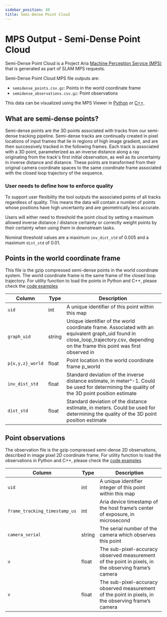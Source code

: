```yaml
---
sidebar_position: 30
title: Semi-Dense Point Cloud
---
```


# MPS Output - Semi-Dense Point Cloud

Semi-Dense Point Cloud is a Project Aria [Machine Perception Service (MPS)](/docs/ARK/mps) that is generated as part of SLAM MPS requests.

Semi-Dense Point Cloud MPS file outputs are:
* `semidense_points.csv.gz`: Points in the world coordinate frame
* `semidense_observations.csv.gz`: Point observations

This data can be visualized using the MPS Viewer in [Python](/data_utilities/visualization/visualization_python.mdx) or [C++](/data_utilities/visualization/visualization_cpp.mdx).


## What are semi-dense points?

Semi-dense points are the 3D points associated with tracks from our semi-dense tracking pipeline. Semi-dense tracks are continually created in pixel locations of input frames that lie in regions of high image gradient, and are then successively tracked in the following frames. Each track is associated with a 3D point, parameterized as an inverse distance along a ray originating from the track's first initial observation, as well as its uncertainty in inverse distance and distance. These points are transformed from their original camera coordinate spaces to the same coordinate frame associated with the closed loop trajectory of the sequence.

### User needs to define how to enforce quality
To support user flexibility the tool outputs the associated points of all tracks regardless of quality. This means the data will contain a number of points whose positions have high uncertainty and are geometrically less accurate.

Users will either need to threshold the point cloud by setting a maximum allowed inverse distance / distance certainty or correctly weight points by their certainty when using them in downstream tasks.

Nominal threshold values are a maximum `inv_dist_std` of 0.005 and a maximum `dist_std` of 0.01.

## Points in the world coordinate frame

This file is the gzip compressed semi-dense points in the world coordinate system. The world coordinate frame is the same frame of the closed loop trajectory. For utility function to load the points in Python and C++, please check the [code examples](/docs/data_utilities/core_code_snippets/mps#point-clouds)

|Column	|Type	|Description	|
|---	|---	|---	|
|`uid`	|int	|A unique identifier of this point within this map	|
|`graph_uid`	|string	|Unique identifier of the world coordinate frame. Associated with an equivalent graph_uid found in close_loop_trajectory.csv, depending on the frame this point was first observed in	|
|`p{x,y,z}_world`	|float	|Point location in the world coordinate frame p_world	|
|`inv_dist_std`	|float	|Standard deviation of the inverse distance estimate, in meter^-1. Could be used for determining the quality of the 3D point position estimate	|
|`dist_std`	|float	|Standard deviation of the distance estimate, in meters. Could be used for determining the quality of the 3D point position estimate	|

## Point observations

The observation file is the gzip compressed semi-dense 2D observations, described in image pixel 2D coordinate frame. For utility function to load the observations in Python and C++, please check the [code examples](/docs/data_utilities/core_code_snippets/mps#point-clouds)

|Column	|Type	|Description	|
|---	|---	|---	|
|`uid`	|int	|A unique identifier integer of this point within this map	|
|`frame_tracking_timestamp_us`	|int	|Aria device timestamp of the host frame’s center of exposure, in microsecond	|
|`camera_serial`	|string	|The serial number of the camera which observes this point	|
|`u`	|float	|The sub-pixel-accuracy observed measurement of the point in pixels, in the observing frame’s camera	|
|`v`	|float	|The sub-pixel-accuracy observed measurement of the point in pixels, in the observing frame’s camera |
